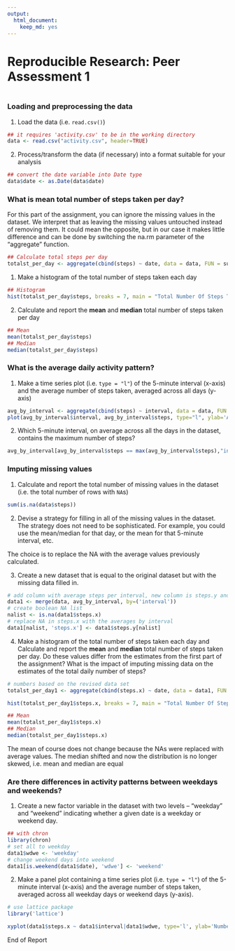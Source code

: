 ```yaml
---
output:
  html_document:
    keep_md: yes
---
```

# Reproducible Research: Peer Assessment 1


```r
```


### Loading and preprocessing the data

1. Load the data (i.e. `read.csv()`)
```r
## it requires 'activity.csv' to be in the working directory
data <- read.csv("activity.csv", header=TRUE)
```
2. Process/transform the data (if necessary) into a format suitable for your analysis
```r
## convert the date variable into Date type
data$date <- as.Date(data$date)
```

### What is mean total number of steps taken per day?
For this part of the assignment, you can ignore the missing values in the dataset.
We interpret that as leaving the missing values untouched instead of removing them.
It could mean the opposite, but in our case it makes little difference and can be done by switching the na.rm parameter of the "aggregate" function.

```r
## Calculate total steps per day
totalst_per_day <- aggregate(cbind(steps) ~ date, data = data, FUN = sum, na.rm = FALSE)
```
1. Make a histogram of the total number of steps taken each day
```r
## Histogram
hist(totalst_per_day$steps, breaks = 7, main = "Total Number Of Steps Taken Each Day", xlab='Steps')
```
    
2. Calculate and report the **mean** and **median** total number of steps taken per day
```r
## Mean
mean(totalst_per_day$steps)
## Median
median(totalst_per_day$steps)

```

### What is the average daily activity pattern?

1. Make a time series plot (i.e. `type = "l"`) of the 5-minute interval (x-axis) and the average number of steps taken, averaged across all days (y-axis)

```r
avg_by_interval <- aggregate(cbind(steps) ~ interval, data = data, FUN = mean, na.rm = FALSE)
plot(avg_by_interval$interval, avg_by_interval$steps, type="l", ylab='Average Steps', xlab='Interval', main='Average Number Of Steps Taken Per Interval')
```
    
2. Which 5-minute interval, on average across all the days in the dataset, contains the maximum number of steps?
```r
avg_by_interval[avg_by_interval$steps == max(avg_by_interval$steps),"interval"]
```

### Imputing missing values

1. Calculate and report the total number of missing values in the dataset (i.e. the total number of rows with `NA`s)
```r
sum(is.na(data$steps))
```

2. Devise a strategy for filling in all of the missing values in the dataset. The strategy does not need to be sophisticated. For example, you could use the mean/median for that day, or the mean for that 5-minute interval, etc.

The choice is to replace the NA with the average values previously calculated.

3. Create a new dataset that is equal to the original dataset but with the missing data filled in.
```r
# add column with average steps per interval, new column is steps.y and the old steps becomes steps.x
data1 <- merge(data, avg_by_interval, by=('interval'))
# create boolean NA list
nalist <- is.na(data1$steps.x)
# replace NA in steps.x with the averages by interval
data1[nalist, 'steps.x'] <- data1$steps.y[nalist]
```

4. Make a histogram of the total number of steps taken each day and Calculate and report the **mean** and **median** total number of steps taken per day. Do these values differ from the estimates from the first part of the assignment? What is the impact of imputing missing data on the estimates of the total daily number of steps?

```r
# numbers based on the revised data set
totalst_per_day1 <- aggregate(cbind(steps.x) ~ date, data = data1, FUN = sum, na.rm = TRUE)

hist(totalst_per_day1$steps.x, breaks = 7, main = "Total Number Of Steps Taken Each Day", xlab='Number of Steps')

## Mean
mean(totalst_per_day1$steps.x)
## Median
median(totalst_per_day1$steps.x)
```
The mean of course does not change because the NAs were replaced with average values.
The median shifted and now the distribution is no longer skewed, i.e. mean and median are equal

### Are there differences in activity patterns between weekdays and weekends?

1. Create a new factor variable in the dataset with two levels -- "weekday" and "weekend" indicating whether a given date is a weekday or weekend day.
```r
## with chron
library(chron)
# set all to weekday
data1$wdwe <- 'weekday'
# change weekend days into weekend
data1[is.weekend(data1$date), 'wdwe'] <- 'weekend'
```

2. Make a panel plot containing a time series plot (i.e. `type = "l"`) of the 5-minute interval (x-axis) and the average number of steps taken, averaged across all weekday days or weekend days (y-axis).


```r
# use lattice package
library('lattice')

xyplot(data1$steps.x ~ data1$interval|data1$wdwe, type='l', ylab='Number of steps', xlab='Interval', layout=c(1,2))
```
    
End of Report